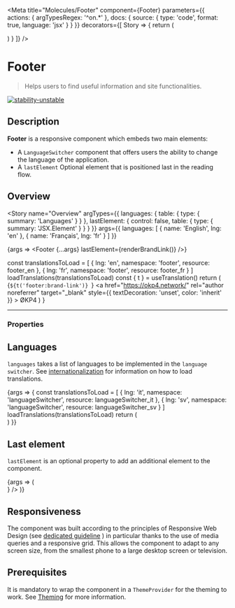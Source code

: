 
<Meta
  title="Molecules/Footer"
  component={Footer}
  parameters={{
    actions: { argTypesRegex: '^on.*' },
    docs: {
      source: {
        type: 'code',
        format: true,
        language: 'jsx'
      }
    }
  }}
  decorators={[
    Story => {
      return (
        <ThemeProvider>
          <div className="story-theme-switcher">
            <ThemeSwitcher />
          </div>
          <Story />
        </ThemeProvider>
      )
    }
  ]}
/>

# Footer

> Helps users to find useful information and site functionalities.

[![stability-unstable](https://img.shields.io/badge/stability-unstable-yellow.svg)](https://github.com/emersion/stability-badges#unstable)

## Description

**Footer** is a responsive component which embeds two main elements:

- A `LanguageSwitcher` component that offers users the ability to change the language of the application.
- A `lastElement` Optional element that is positioned last in the reading flow.

## Overview

<Story
  name="Overview"
  argTypes={{
    languages: {
      table: {
        type: { summary: 'Languages' }
      }
    },
    lastElement: {
      control: false,
      table: {
        type: { summary: 'JSX.Element' }
      }
    }
  }}
  args={{
    languages: [
      {
        name: 'English',
        lng: 'en'
      },
      {
        name: 'Français',
        lng: 'fr'
      }
    ]
  }}
>
  {args => <Footer {...args} lastElement={renderBrandLink()} />}
</Story>

  const translationsToLoad = [
    { lng: 'en', namespace: 'footer', resource: footer_en },
    { lng: 'fr', namespace: 'footer', resource: footer_fr }
  ]
  loadTranslations(translationsToLoad)
  const { t } = useTranslation()
  return (
    <Typography as="p" color="primary-invariant" fontSize="x-small" fontWeight="xlight" noWrap>
      {`${t('footer:brand-link')} `}
      <Typography color="primary-invariant" fontSize="x-small" fontWeight="bold">
        <a
          href="https://okp4.network/"
          rel="author noreferrer"
          target="_blank"
          style={{ textDecoration: 'unset', color: 'inherit' }}
        >
          ØKP4
        </a>
      </Typography>
    </Typography>
  )
}

---

### Properties

<ArgsTable story="Overview" />

## Languages

`languages` takes a list of languages to be implemented in the `language switcher`.
See <a href="?path=/docs/guidelines-internationalization--page">internationalization</a>
for information on how to load translations.

<Canvas>
  <Story name="Languages">
    {args => {
      const translationsToLoad = [
        { lng: 'it', namespace: 'languageSwitcher', resource: languageSwitcher_it },
        { lng: 'sv', namespace: 'languageSwitcher', resource: languageSwitcher_sv }
      ]
      loadTranslations(translationsToLoad)
      return (
        <Footer
          languages={[
            {
              name: 'English',
              lng: 'en'
            },
            {
              name: 'Français',
              lng: 'fr'
            },
            {
              name: 'Italiano',
              lng: 'it'
            },
            {
              name: 'Svenska',
              lng: 'sv'
            }
          ]}
        />
      )
    }}
  </Story>
</Canvas>

## Last element

`lastElement` is an optional property to add an additional element to the component.

<Canvas>
  <Story name="Last element">
    {args => (
      <Footer
        languages={[
          {
            name: 'English',
            lng: 'en'
          },
          {
            name: 'Français',
            lng: 'fr'
          }
        ]}
        lastElement={<Button label="ØKP4" />}
      />
    )}
  </Story>
</Canvas>

## Responsiveness

The component was built according to the principles of Responsive Web Design (see <a href="?path=/docs/guidelines-responsive-web-design--page">dedicated guideline</a> ) in particular thanks to the use of media queries and a responsive grid.
This allows the component to adapt to any screen size, from the smallest phone to a large desktop screen or television.

## Prerequisites

It is mandatory to wrap the component in a `ThemeProvider` for the theming to work.
See <a href="?path=/docs/atoms-brand-identity-theming--theming">Theming</a> for more information.
